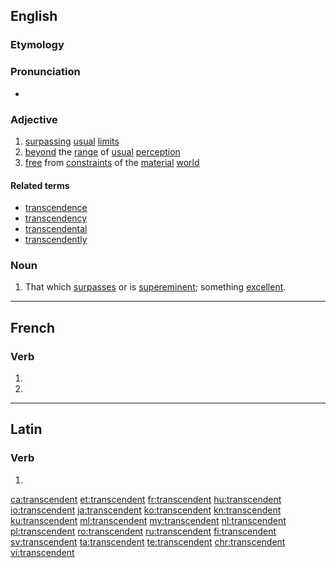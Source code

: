 ==English==

===Etymology===
{{suffix|transcend|ent|lang=en}}

===Pronunciation===
* {{IPA|/tɹæn(t)ˈsɛndənt/|lang=en}}

===Adjective===
{{en-adj}}

# [[surpass]]ing [[usual]] [[limit]]s
# [[beyond]] the [[range]] of [[usual]] [[perception]]
# [[free]] from [[constraint]]s of the [[material]] [[world]]

====Related terms====
* [[transcendence]]
* [[transcendency]]
* [[transcendental]]
* [[transcendently]]

===Noun===
{{en-noun}}

# That which [[surpass]]es or is [[supereminent]]; something [[excellent]].

----

==French==

===Verb===
{{fr-verb-form}}

# {{inflection of|transcender||3|p|pres|indc|lang=fr}}
# {{inflection of|transcender||3|p|pres|subj|lang=fr}}

----

==Latin==

===Verb===
{{la-verb-form|transcendent}}

# {{inflection of|transcendō||3|p|futr|actv|indc|lang=la}}

[[ca:transcendent]]
[[et:transcendent]]
[[fr:transcendent]]
[[hu:transcendent]]
[[io:transcendent]]
[[ja:transcendent]]
[[ko:transcendent]]
[[kn:transcendent]]
[[ku:transcendent]]
[[ml:transcendent]]
[[my:transcendent]]
[[nl:transcendent]]
[[pl:transcendent]]
[[ro:transcendent]]
[[ru:transcendent]]
[[fi:transcendent]]
[[sv:transcendent]]
[[ta:transcendent]]
[[te:transcendent]]
[[chr:transcendent]]
[[vi:transcendent]]